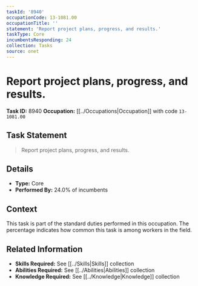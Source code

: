 ```yaml
---
taskId: '8940'
occupationCode: 13-1081.00
occupationTitle: ''
statement: 'Report project plans, progress, and results.'
taskType: Core
incumbentsResponding: 24
collection: Tasks
source: onet
---
```

# Report project plans, progress, and results.

**Task ID:** 8940
**Occupation:** [[../Occupations|Occupation]] with code `13-1081.00`

## Task Statement

> Report project plans, progress, and results.

## Details

- **Type:** Core
- **Performed By:** 24.0% of incumbents

## Context

This task is part of the standard duties performed in this occupation. The percentage indicates how common this task is among workers in the field.

## Related Information

- **Skills Required:** See [[../Skills|Skills]] collection
- **Abilities Required:** See [[../Abilities|Abilities]] collection
- **Knowledge Required:** See [[../Knowledge|Knowledge]] collection
